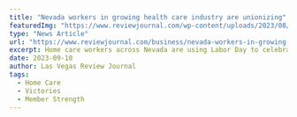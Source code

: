 ---
title: "Nevada workers in growing health care industry are unionizing"
featuredImg: "https://www.reviewjournal.com/wp-content/uploads/2023/08/18158800_web1_HOMECARE-CS-002.jpg?crop=1"
type: "News Article"
url: "https://www.reviewjournal.com/business/nevada-workers-in-growing-health-care-industry-are-unionizing-2896793/"
excerpt: Home care workers across Nevada are using Labor Day to celebrate a recent, successful push to unionize, with an estimated 1,000 workers who have joined or are voting to join a health care union that already helped it score a new minimum wage requirement earlier this summer, SEIU Local 1107 said.
date: 2023-09-10
author: Las Vegas Review Journal
tags:
  - Home Care
  - Victories
  - Member Strength
---
